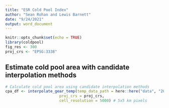 ```yaml
---
title: "ESR Cold Pool Index"
author: "Sean Rohan and Lewis Barnett"
date: "9/24/2021"
output: word_document
---
```


```r
knitr::opts_chunk$set(echo = TRUE)
library(coldpool)
fig_res <- 300
proj_crs <- "EPSG:3338"

```

## Estimate cold pool area with candidate interpolation methods

```r

# Calculate cold pool area using candidate interpolation methods
cpa_df <- interpolate_gear_temp(temp_data_path = here::here("data", "2021-09-24_index_hauls_temperature_data.csv"),
                        proj_crs = proj_crs,
                        cell_resolution = 5000) # 5x5 km pixels
```
